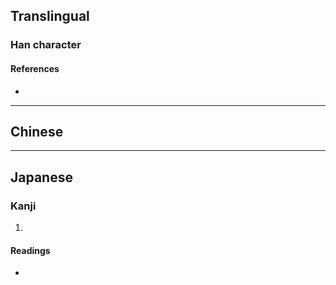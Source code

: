 {{character info/new}}
==Translingual==

===Han character===
{{Han char|rn=78|rad=歹|as=10|sn=14|four=16234|canj=MNHUK|ids=⿰歹臭}}

====References====
* {{Han ref|kx=0582.300|dkj=16541|dj=0975.270|hdz=21392.060|uh=6BA0|ud=27552|bh=E268|bd=57960}}

----

==Chinese==
{{zh-see|臭|v}}

----

==Japanese==

===Kanji===
{{ja-kanji|grade=|rs=歹10}}

# {{defn|lang=ja|sort=歹10}}

====Readings====
* {{ja-readings|on=[[しゅう]] (shū), [[しゅ]] (shu), [[きゅう]] (kyū), [[く]] (ku)|kun=[[におい]] (nioi)}}